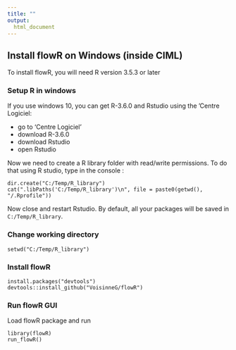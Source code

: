 ```yaml
---
title: ""
output:
  html_document
---
```



## Install flowR on Windows (inside CIML)


To install flowR, you will need R version 3.5.3 or later

### Setup R in windows

If you use windows 10, you can get R-3.6.0 and Rstudio using the 'Centre Logiciel:

- go to 'Centre Logiciel'
- download R-3.6.0
- download Rstudio
- open Rstudio

Now we need to create a R library folder with read/write permissions.
To do that using R studio, type in the console :
```
dir.create("C:/Temp/R_library")
cat(".libPaths('C:/Temp/R_library')\n", file = paste0(getwd(), "/.Rprofile"))
```

Now close and restart Rstudio.
By default, all your packages will be saved in `C:/Temp/R_library`.

### Change working directory

```
setwd("C:/Temp/R_library")
```

### Install flowR

```
install.packages("devtools")
devtools::install_github("VoisinneG/flowR")
```

### Run flowR GUI

Load flowR package and run
```
library(flowR)
run_flowR()
```